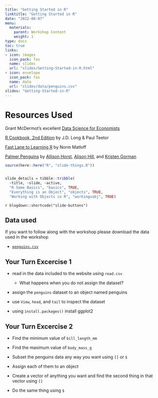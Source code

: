 ```yaml
---
title: "Getting Started in R"
linktitle: "Getting Started in R"
date: "2022-08-07"
menu:
  materials:
    parent: Workshop Content
    weight: 1
type: docs
toc: true
links:
- icon: images
  icon_pack: fas
  name: slides
  url: "slides/Getting-Started-in-R.html"
- icon: envelope
  icon_pack: fas
  name: data
  url: "slides/data/penguins.csv"
slides: "Getting-Started-in-R"
---
```


# Resources Used

Grant McDermot's excellent [Data Science for Economists](https://github.com/uo-ec607/lectures)

[R Cookbook, 2nd Edition](https://rc2e.com/) by J.D. Long & Paul Teetor

[Fast Lane to Learning R](https://github.com/matloff/fasteR) by Norm Matloff 

[Palmer Penguins](https://allisonhorst.github.io/palmerpenguins/) by [Allison Horst](https://allisonhorst.github.io/palmerpenguins/), [Alison Hill](https://www.apreshill.com/), and [Kristen Gorman](https://www.uaf.edu/cfos/people/faculty/detail/kristen-gorman.php)




```r

source(here::here("R", "slide-things.R"))


slide_details = tibble::tribble(
  ~title, ~slide, ~active,
  "R Some Basics", "basics", TRUE,
  "Everything is an Object", "objects", TRUE,
  "Working with Objects in R", "workingsobj", TRUE)

```


`r blogdown::shortcode("slide-buttons")`



## Data used

If you want to follow along with the workshop please download the data used in the workshop 

- [<i class="fas fa-table"></i> `penguins.csv`](/slides/data/penguins.csv)


## Your Turn Excercise 1 

- read in the data included to the website using `read.csv`
  - What happens when you do not assign the dataset?
  
- assign the `penguins` dataset to an object named penguins

- use `View`, `head`, and `tail` to inspect the dataset

- using `install.packages()` install ggplot2



## Your Turn Excercise 2

- Find the minimum value of `bill_length_mm`

- Find the maximum value of `body_mass_g`

- Subset the penguins data any way you want using `[]` or `$`

- Assign each of them to an object

- Create a vector of anything you want and find the second thing in that vector using `[]`

- Do the same thing using `$`



